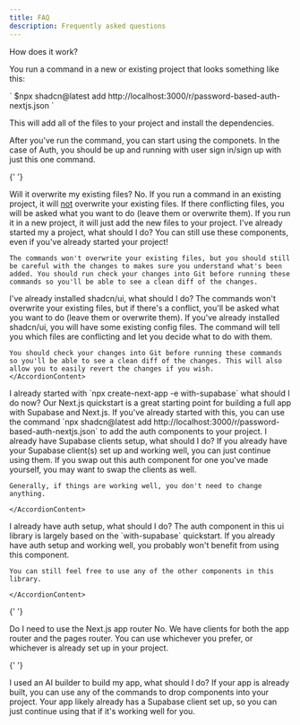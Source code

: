 ```yaml
---
title: FAQ
description: Frequently asked questions
---
```


 <Accordion openBehaviour="single">
  <AccordionItem value="how">
    <AccordionTrigger>How does it work? </AccordionTrigger>
    <AccordionContent>
      <p>You run a command in a new or existing project that looks something like this:</p>
      `
        $npx shadcn@latest add http://localhost:3000/r/password-based-auth-nextjs.json
      `
      <p>
        This will add all of the files to your project and install the dependencies.
      </p>
      After you've run the command, you can start using the componets. In the case of Auth, you should be up and running with user sign in/sign up with just this one command.
    </AccordionContent>
  </AccordionItem>

{' '}

<AccordionItem value="overwrite">
  <AccordionTrigger>Will it overwrite my existing files?</AccordionTrigger>
  <AccordionContent>
    No. If you run a command in an existing project, it will <u>not</u> overwrite your existing
    files. If there conflicting files, you will be asked what you want to do (leave them or
    overwrite them). If you run it in a new project, it will just add the new files to your project.
  </AccordionContent>
</AccordionItem>

  <AccordionItem value="existing-project">
    <AccordionTrigger>I've already started my a project, what should I do?</AccordionTrigger>
    <AccordionContent>
    You can still use these components, even if you've already started your project!

    The commands won't overwrite your existing files, but you should still be careful with the changes to makes sure you understand what's been added. You should run check your changes into Git before running these commands so you'll be able to see a clean diff of the changes.

  </AccordionContent>
</AccordionItem>
  <AccordionItem value="shadcn">
    <AccordionTrigger>I've already installed shadcn/ui, what should I do?</AccordionTrigger>
    <AccordionContent>
    The commands won't overwrite your existing files, but if there's a conflict, you'll be asked what you want to do (leave them or overwrite them). If you've already installed shadcn/ui, you will have some existing config files. The command will tell you which files are conflicting and let you decide what to do with them.

    You should check your changes into Git before running these commands so you'll be able to see a clean diff of the changes. This will also allow you to easily revert the changes if you wish.
    </AccordionContent>

  </AccordionItem>
  <AccordionItem value="quickstart">
    <AccordionTrigger>
      I already started with `npx create-next-app -e with-supabase` what should I do now?
    </AccordionTrigger>
    <AccordionContent>
      Our Next.js quickstart is a great starting point for building a full app with Supabase and Next.js. If you've already started with this, you can use the command `npx shadcn@latest add http://localhost:3000/r/password-based-auth-nextjs.json` to add the auth components to your project.
      </AccordionContent>

  </AccordionItem>
  <AccordionItem value="already-client">
    <AccordionTrigger>I already have Supabase clients setup, what should I do?</AccordionTrigger>
    <AccordionContent>
    If you already have your Supabase client(s) set up and working well, you can just continue using them. If you swap out this auth component for one you've made yourself, you may want to swap the clients as well.

    Generally, if things are working well, you don't need to change anything.

    </AccordionContent>

  </AccordionItem>
  <AccordionItem value="already-auth">
    <AccordionTrigger>I already have auth setup, what should I do?</AccordionTrigger>
    <AccordionContent>
    The auth component in this ui library is largely based on the `with-supabase` quickstart. If you already have auth setup and working well, you probably won't benefit from using this component.

    You can still feel free to use any of the other components in this library.

    </AccordionContent>

  </AccordionItem>

{' '}

<AccordionItem value="app">
  <AccordionTrigger>Do I need to use the Next.js app router</AccordionTrigger>
  <AccordionContent>
    No. We have clients for both the app router and the pages router. You can use whichever you
    prefer, or whichever is already set up in your project.
  </AccordionContent>
</AccordionItem>

{' '}

<AccordionItem value="ai-builder">
  <AccordionTrigger>I used an AI builder to build my app, what should I do?</AccordionTrigger>
  <AccordionContent>
    If your app is already built, you can use any of the commands to drop components into your
    project. Your app likely already has a Supabase client set up, so you can just continue using
    that if it's working well for you.
  </AccordionContent>
</AccordionItem>

</Accordion>
